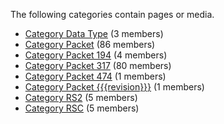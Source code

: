 <!-- DO NOT EDIT THIS FILE, CODE AUTOMATICALLY GENERATED BY category.sh -->
The following categories contain pages or media.
* [[Category Data Type]] (3 members)
* [[Category Packet]] (86 members)
* [[Category Packet 194]] (4 members)
* [[Category Packet 317]] (80 members)
* [[Category Packet 474]] (1 members)
* [[Category Packet {{{revision}}}]] (1 members)
* [[Category RS2]] (5 members)
* [[Category RSC]] (5 members)
